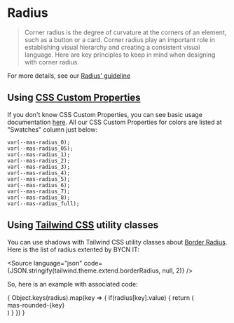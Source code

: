 
<style>
  {`
  .container {
    display: flex;
    flex-wrap: wrap;
    width: 100%;
    justify-content: space-between;
  }
  .item {
    display: flex;
    padding: var(--mas-core-spacing-400);
    justify-content: center;
    align-items: center;
    margin-bottom: var(--mas-core-sizing-500);
    background-color: var(--mas-core-color-grey-400);
  }
  .text {
  }
`}
</style>

<Meta title="Guidelines / Radius" />

# Radius

> Corner radius is the degree of curvature at the corners of an element, such as a button or a card. Corner radius play an important role in establishing visual hierarchy and creating a consistent visual language. Here are key principles to keep in mind when designing with corner radius.

For more details, see our [Radius' guideline](https://zeroheight.com/9b39bb2a0/p/0230b8-corner-radius/b/967aaa)

## Using [CSS Custom Properties](https://developer.mozilla.org/en-US/docs/Web/CSS/Using_CSS_custom_properties)

If you don't know CSS Custom Properties, you can see basic usage documentation [here](https://developer.mozilla.org/en-US/docs/Web/CSS/Using_CSS_custom_properties#Basic_usage). All our CSS Custom Properties for colors are listed at "Swatches" column just below:

```
var(--mas-radius_0);
var(--mas-radius_05);
var(--mas-radius_1);
var(--mas-radius_2);
var(--mas-radius_3);
var(--mas-radius_4);
var(--mas-radius_5);
var(--mas-radius_6);
var(--mas-radius_7);
var(--mas-radius_8);
var(--mas-radius_full);
```

## Using [Tailwind CSS](https://tailwindcss.com) utility classes

You can use shadows with Tailwind CSS utility classes about [Border Radius](https://tailwindcss.com/docs/border-radius). Here is the list of radius extented by BYCN IT:

<Source language="json" code={JSON.stringify(tailwind.theme.extend.borderRadius, null, 2)} />

So, here is an example with associated code:

<div class="container">
  {
    Object.keys(radius).map(key => {
      if(radius[key].value) {
        return (
            <div class='item mas-shadow-400' style={{borderRadius: radius[key].value + 'px'}}>
              <span class="text">mas-rounded-{key}</span>
            </div>
        )   
      }
    })
  }
</div>
